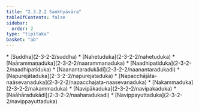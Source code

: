 ```yaml
---
title: "2.3.2.2 Saṅkhyāvāra"
tableOfContents: false
sidebar:
  order: 2
type: "tipitaka"
basket: "ab"
---
```



<DynamicBreadcrumb />



<TableOfContents>
* [Suddha](2-3-2-2/suddha)
* [Nahetuduka](2-3-2-2/nahetuduka)
* [Naārammaṇaduka](2-3-2-2/naarammanaduka)
* [Naadhipatiduka](2-3-2-2/naadhipatiduka)
* [Naanantaradukādi](2-3-2-2/naanantaradukadi)
* [Napurejātaduka](2-3-2-2/napurejataduka)
* [Napacchājāta-naāsevanaduka](2-3-2-2/napacchajata-naasevanaduka)
* [Nakammaduka](2-3-2-2/nakammaduka)
* [Navipākaduka](2-3-2-2/navipakaduka)
* [Naāhāradukādi](2-3-2-2/naaharadukadi)
* [Navippayuttaduka](2-3-2-2/navippayuttaduka)
</TableOfContents>
